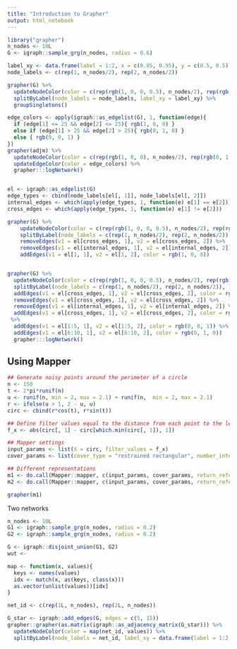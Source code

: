 ```yaml
---
title: "Introduction to Grapher"
output: html_notebook
---
```


```r
library("grapher")
n_nodes <- 10L
G <- igraph::sample_grg(n_nodes, radius = 0.6)

label_xy <- data.frame(label = 1:2, x = c(0.05, 0.95), y = c(0.5, 0.5))
node_labels <- c(rep(1, n_nodes/2), rep(2, n_nodes/2))

grapher(G) %>% 
  updateNodeColor(color = c(rep(rgb(1, 0, 0, 0.5), n_nodes/2), rep(rgb(0, 1, 0, 0.5), n_nodes/2))) %>% 
  splitByLabel(node_labels = node_labels, label_xy = label_xy) %>% 
  groupSingletons()

edge_colors <- apply(igraph::as_edgelist(G), 1, function(edge){ 
  if (edge[1] <= 25 && edge[2] <= 25){ rgb(1, 0, 0) } 
  else if (edge[1] > 25 && edge[2] > 25){ rgb(0, 1, 0) } 
  else { rgb(0, 0, 1) }
})
grapher(adjm) %>% 
  updateNodeColor(color = c(rep(rgb(1, 0, 0), n_nodes/2), rep(rgb(0, 1, 0), n_nodes/2))) %>% 
  updateEdgeColor(color = edge_colors) %>% 
  grapher:::logNetwork()


el <- igraph::as_edgelist(G) 
edge_types <- cbind(node_labels[el[, 1]], node_labels[el[, 2]])
internal_edges <- which(apply(edge_types, 1, function(e) e[1] == e[2]))
cross_edges <- which(apply(edge_types, 1, function(e) e[1] != e[2]))

grapher(G) %>% 
    updateNodeColor(color = c(rep(rgb(1, 0, 0, 0.5), n_nodes/2), rep(rgb(0, 1, 0, 0.5), n_nodes/2))) %>% 
    splitByLabel(node_labels = c(rep(1, n_nodes/2), rep(2, n_nodes/2)), label_xy = label_xy) %>% 
    removeEdges(v1 = el[cross_edges, 1], v2 = el[cross_edges, 2]) %>% 
    removeEdges(v1 = el[internal_edges, 1], v2 = el[internal_edges, 2]) %>% 
    addEdges(v1 = el[1, 1], v2 = el[1, 2], color = rgb(1, 0, 0))


grapher(G) %>% 
  updateNodeColor(color = c(rep(rgb(1, 0, 0, 0.5), n_nodes/2), rep(rgb(0, 1, 0, 0.5), n_nodes/2))) %>% 
  splitByLabel(node_labels = c(rep(1, n_nodes/2), rep(2, n_nodes/2)), label_xy = label_xy) %>% 
  addEdges(v1 = el[cross_edges, 1], v2 = el[cross_edges, 2], color = rgb(0, 0, 1))
  removeEdges(v1 = el[cross_edges, 1], v2 = el[cross_edges, 2]) %>% 
  removeEdges(v1 = el[internal_edges, 1], v2 = el[internal_edges, 2]) %>% 
  addEdges(v1 = el[cross_edges, 1], v2 = el[cross_edges, 2], color = rgb(0, 0, 1)) %>% 
 %>% 
  addEdges(v1 = el[1:5, 1], v2 = el[1:5, 2], color = rgb(0, 0, 1)) %>% 
  addEdges(v1 = el[6:10, 1], v2 = el[6:10, 2], color = rgb(0, 1, 0))
  grapher:::logNetwork()

```

## Using Mapper

```r
## Generate noisy points around the perimeter of a circle 
n <- 150
t <- 2*pi*runif(n)
u <- runif(n, min = 2, max = 2.1) + runif(n,  min = 2, max = 2.1)
r <- ifelse(u > 1, 2 - u, u) 
circ <- cbind(r*cos(t), r*sin(t))

## Define filter values equal to the distance from each point to the left-most point in the circle 
f_x <- abs(circ[, 1] - circ[which.min(circ[, 1]), 1])

## Mapper settings
input_params <- list(X = circ, filter_values = f_x)
cover_params <- list(cover_type = "restrained rectangular", number_intervals = 5L, overlap = 0.20)

## Different representations
m1 <- do.call(Mapper::mapper, c(input_params, cover_params, return_reference = TRUE))
m2 <- do.call(Mapper::mapper, c(input_params, cover_params, return_reference = FALSE))
```

```r
grapher(m1)
```

Two networks
```r
n_nodes <- 10L
G1 <- igraph::sample_grg(n_nodes, radius = 0.2)
G2 <- igraph::sample_grg(n_nodes, radius = 0.2)

G <- igraph::disjoint_union(G1, G2)
wut <- 

map <- function(x, values){
  keys <- names(values)
  idx <- match(x, as(keys, class(x)))
  as.vector(unlist(values))[idx]
}

net_id <- c(rep(1L, n_nodes), rep(2L, n_nodes))

G_star <- igraph::add_edges(G, edges = c(5, 15))
grapher::grapher(as.matrix(igraph::as_adjacency_matrix(G_star))) %>% 
  updateNodeColor(color = map(net_id, values)) %>% 
  splitByLabel(node_labels = net_id, label_xy = data.frame(label = 1:2, x = c(0, 1), y = c(0.5, 0.5))) %>% 
  

```

